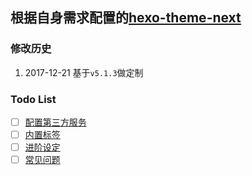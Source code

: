 ## 根据自身需求配置的[hexo-theme-next](https://github.com/iissnan/hexo-theme-next)

### 修改历史

1. 2017-12-21 基于`v5.1.3`做定制

### Todo List
- [ ] [配置第三方服务](http://theme-next.iissnan.com/third-party-services.html)
- [ ] [内置标签](http://theme-next.iissnan.com/tag-plugins.html)
- [ ] [进阶设定](http://theme-next.iissnan.com/advanced-settings.html)
- [ ] [常见问题](http://theme-next.iissnan.com/faqs.html)
